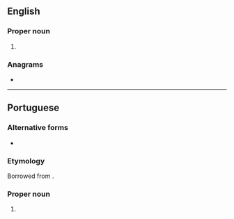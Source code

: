 {{also|æsir|aesir|Æsir}}
==English==

===Proper noun===
{{en-proper noun}}

# {{alternative spelling of|Æsir|lang=en}}

===Anagrams===
* {{anagrams|en|Aries|ERISA|Resia|aires|arise|raise|reais|serai}}

----

==Portuguese==

===Alternative forms===
* {{l|pt|Æsir}}

===Etymology===
Borrowed from {{bor|pt|non|æsir}}.

===Proper noun===
{{pt-proper noun|m-p}}

# {{lb|pt|Norse mythology}} {{l|en|Æsir}} {{gloss|the principal Norse gods}}